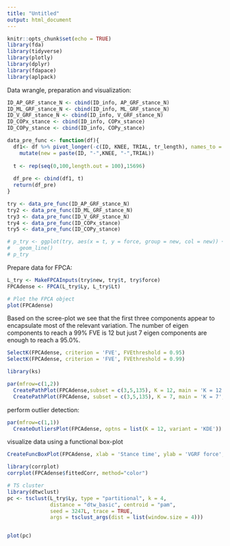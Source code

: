 ```yaml
---
title: "Untitled"
output: html_document
---
```


```r
knitr::opts_chunk$set(echo = TRUE)
library(fda)
library(tidyverse)
library(plotly)
library(dplyr)
library(fdapace)
library(aplpack)
```

Data wrangle, preparation and visualization:

```r
ID_AP_GRF_stance_N <- cbind(ID_info, AP_GRF_stance_N)
ID_ML_GRF_stance_N <- cbind(ID_info, ML_GRF_stance_N)
ID_V_GRF_stance_N <- cbind(ID_info, V_GRF_stance_N)
ID_COPx_stance <- cbind(ID_info, COPx_stance)
ID_COPy_stance <- cbind(ID_info, COPy_stance)

data_pre_func <- function(df){ 
  df1<- df %>% pivot_longer(-c(ID, KNEE, TRIAL, tr_length), names_to = "time", values_to = "force") %>% 
    mutate(new = paste(ID, "-",KNEE, "-",TRIAL))
  
  t <- rep(seq(0,100,length.out = 100),15696)
  
  df_pre <- cbind(df1, t)
  return(df_pre)
}

try <- data_pre_func(ID_AP_GRF_stance_N)
try2 <- data_pre_func(ID_ML_GRF_stance_N)
try3 <- data_pre_func(ID_V_GRF_stance_N)
try4 <- data_pre_func(ID_COPx_stance)
try5 <- data_pre_func(ID_COPy_stance)

# p_try <- ggplot(try, aes(x = t, y = force, group = new, col = new)) +
#   geom_line()
# p_try
```

Prepare data for FPCA:
```r
L_try <- MakeFPCAInputs(try$new, try$t, try$force)
FPCAdense <- FPCA(L_try$Ly, L_try$Lt)

# Plot the FPCA object
plot(FPCAdense)
```

Based on the scree-plot we see that the first three components appear to encapsulate most of the relevant variation. The number of eigen components to reach a 99% FVE is 12 but just 7 eigen components are enough to reach a 95.0%.

```r
SelectK(FPCAdense, criterion = 'FVE', FVEthreshold = 0.95)
SelectK(FPCAdense, criterion = 'FVE', FVEthreshold = 0.99)
```

```r
library(ks)

par(mfrow=c(1,2))
  CreatePathPlot(FPCAdense,subset = c(3,5,135), K = 12, main = 'K = 12', pch = 4); grid()
  CreatePathPlot(FPCAdense, subset = c(3,5,135), K = 7, main = 'K = 7', pch = 4) ; grid()
```

perform outlier detection:

```r
par(mfrow=c(1,1))
  CreateOutliersPlot(FPCAdense, optns = list(K = 12, variant = 'KDE'))
```


visualize data using a functional box-plot
```r
CreateFuncBoxPlot(FPCAdense, xlab = 'Stance time', ylab = 'VGRF force', optns = list(K = 7, variant='KDE'))
```

```r
library(corrplot)
corrplot(FPCAdense$fittedCorr, method="color")
```


```r
# TS cluster
library(dtwclust)
pc <- tsclust(L_try$Ly, type = "partitional", k = 4, 
              distance = "dtw_basic", centroid = "pam", 
              seed = 3247L, trace = TRUE,
              args = tsclust_args(dist = list(window.size = 4)))


plot(pc)
```



